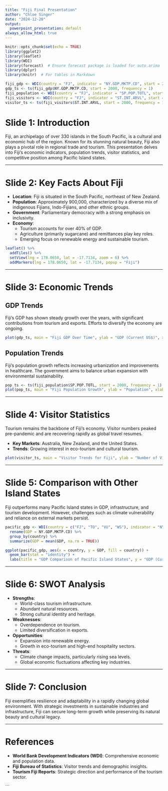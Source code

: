 ```yaml
---
title: "Fiji Final Presentation"
author: "Chloe Singer"
date: "2024-12-20"
output: 
  powerpoint_presentation: default
always_allow_html: true
---
```


```r
knitr::opts_chunk$set(echo = TRUE)
library(ggplot2)
library(leaflet)
library(WDI)
library(forecast)  # Ensure forecast package is loaded for auto.arima
library(dplyr)
library(knitr)  # For tables in Markdown

fiji_gdp <- WDI(country = "FJ", indicator = "NY.GDP.MKTP.CD", start = 2000, end = 2023)
gdp_ts <- ts(fiji_gdp$NY.GDP.MKTP.CD, start = 2000, frequency = 1)
fiji_population <- WDI(country = "FJ", indicator = "SP.POP.TOTL", start = 2000, end = 2023)
fiji_visitors <- WDI(country = "FJ", indicator = "ST.INT.ARVL", start = 2000, end = 2023)
visitor_ts <- ts(fiji_visitors$ST.INT.ARVL, start = 2000, frequency = 1)
```

# Slide 1: Introduction
Fiji, an archipelago of over 330 islands in the South Pacific, is a cultural and economic hub of the region. Known for its stunning natural beauty, Fiji also plays a pivotal role in regional trade and tourism. This presentation delves into Fiji's economic indicators, population trends, visitor statistics, and competitive position among Pacific Island states.

---

# Slide 2: Key Facts About Fiji
- **Location**: Fiji is situated in the South Pacific, northeast of New Zealand.
- **Population**: Approximately 900,000, characterized by a diverse mix of indigenous Fijians, Indo-Fijians, and other ethnic groups.
- **Government**: Parliamentary democracy with a strong emphasis on inclusivity.
- **Economy**:
  - Tourism accounts for over 40% of GDP.
  - Agriculture (primarily sugarcane) and remittances play key roles.
  - Emerging focus on renewable energy and sustainable tourism.

```r
leaflet() %>%
  addTiles() %>%
  setView(lng = 178.0650, lat = -17.7134, zoom = 6) %>%
  addMarkers(lng = 178.0650, lat = -17.7134, popup = "Fiji")
```

---

# Slide 3: Economic Trends

## GDP Trends
Fiji's GDP has shown steady growth over the years, with significant contributions from tourism and exports. Efforts to diversify the economy are ongoing.

```r
plot(gdp_ts, main = "Fiji GDP Over Time", ylab = "GDP (Current US$)", xlab = "Year")
```

## Population Trends
Fiji's population growth reflects increasing urbanization and improvements in healthcare. The government aims to balance urban expansion with environmental sustainability.

```r
pop_ts <- ts(fiji_population$SP.POP.TOTL, start = 2000, frequency = 1)
plot(pop_ts, main = "Fiji Population Growth", ylab = "Population", xlab = "Year")
```

---

# Slide 4: Visitor Statistics
Tourism remains the backbone of Fiji's economy. Visitor numbers peaked pre-pandemic and are recovering rapidly as global travel resumes.

- **Key Markets**: Australia, New Zealand, and the United States.
- **Trends**: Growing interest in eco-tourism and cultural tourism.

```r
plot(visitor_ts, main = "Visitor Trends for Fiji", ylab = "Number of Visitors", xlab = "Year")
```

---

# Slide 5: Comparison with Other Island States

Fiji outperforms many Pacific Island states in GDP, infrastructure, and tourism development. However, challenges such as climate vulnerability and reliance on external markets persist.

```r
pacific_gdp <- WDI(country = c("FJ", "TO", "VU", "WS"), indicator = "NY.GDP.MKTP.CD", start = 2020, end = 2023) %>%
  rename(GDP = NY.GDP.MKTP.CD) %>%
  group_by(country) %>%
  summarize(GDP = mean(GDP, na.rm = TRUE))

ggplot(pacific_gdp, aes(x = country, y = GDP, fill = country)) +
  geom_bar(stat = "identity") +
  labs(title = "GDP Comparison of Pacific Island States", y = "GDP (Current US$)", x = "Country")
```

---

# Slide 6: SWOT Analysis

- **Strengths**:
  - World-class tourism infrastructure.
  - Abundant natural resources.
  - Strong cultural identity and heritage.
- **Weaknesses**:
  - Overdependence on tourism.
  - Limited diversification in exports.
- **Opportunities**:
  - Expansion into renewable energy.
  - Growth in eco-tourism and high-end hospitality sectors.
- **Threats**:
  - Climate change impacts, particularly rising sea levels.
  - Global economic fluctuations affecting key industries.

---

# Slide 7: Conclusion
Fiji exemplifies resilience and adaptability in a rapidly changing global environment. With strategic investments in sustainable industries and infrastructure, Fiji can secure long-term growth while preserving its natural beauty and cultural legacy.

---

# References
- **World Bank Development Indicators (WDI)**: Comprehensive economic and population data.
- **Fiji Bureau of Statistics**: Visitor trends and demographic insights.
- **Tourism Fiji Reports**: Strategic direction and performance of the tourism sector.

```
